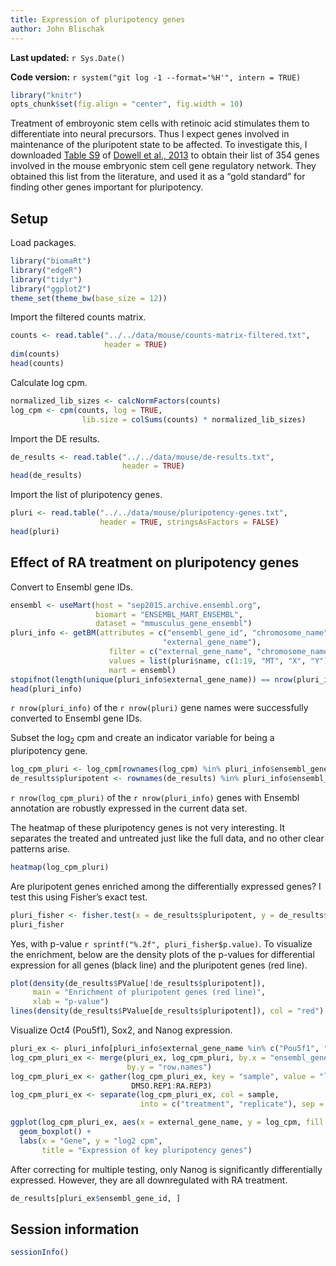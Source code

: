 ```yaml
---
title: Expression of pluripotency genes
author: John Blischak
---
```


**Last updated:** `r Sys.Date()`

**Code version:** `r system("git log -1 --format='%H'", intern = TRUE)`

```r
library("knitr")
opts_chunk$set(fig.align = "center", fig.width = 10)
```

Treatment of embroyonic stem cells with retinoic acid stimulates them to differentiate into neural precursors.
Thus I expect genes involved in maintenance of the pluripotent state to be affected.
To investigate this, I downloaded [Table S9][s9] of [Dowell et al., 2013][Dowell2013] to obtain their list of 354 genes involved in the mouse embryonic stem cell gene regulatory network.
They obtained this list from the literature, and used it as a "gold standard" for finding other genes important for pluripotency.

[s9]: http://journals.plos.org/plosone/article/asset?unique&id=info:doi/10.1371/journal.pone.0056810.s014
[Dowell2013]: http://journals.plos.org/plosone/article?id=10.1371/journal.pone.0056810

## Setup

Load packages.

```r
library("biomaRt")
library("edgeR")
library("tidyr")
library("ggplot2")
theme_set(theme_bw(base_size = 12))
```

Import the filtered counts matrix.

```r
counts <- read.table("../../data/mouse/counts-matrix-filtered.txt",
                     header = TRUE)
dim(counts)
head(counts)
```

Calculate log cpm.

```r
normalized_lib_sizes <- calcNormFactors(counts)
log_cpm <- cpm(counts, log = TRUE,
                lib.size = colSums(counts) * normalized_lib_sizes)
```

Import the DE results.

```r
de_results <- read.table("../../data/mouse/de-results.txt",
                         header = TRUE)
head(de_results)
```

Import the list of pluripotency genes.

```r
pluri <- read.table("../../data/mouse/pluripotency-genes.txt",
                    header = TRUE, stringsAsFactors = FALSE)
head(pluri)
```

## Effect of RA treatment on pluripotency genes

Convert to Ensembl gene IDs.

```r
ensembl <- useMart(host = "sep2015.archive.ensembl.org",
                   biomart = "ENSEMBL_MART_ENSEMBL",
                   dataset = "mmusculus_gene_ensembl")
pluri_info <- getBM(attributes = c("ensembl_gene_id", "chromosome_name",
                                  "external_gene_name"),
                      filter = c("external_gene_name", "chromosome_name"),
                      values = list(pluri$name, c(1:19, "MT", "X", "Y")),
                      mart = ensembl)
stopifnot(length(unique(pluri_info$external_gene_name)) == nrow(pluri_info))
head(pluri_info)
```

`r nrow(pluri_info)` of the `r nrow(pluri)` gene names were successfully converted to Ensembl gene IDs.

Subset the log~2~ cpm and create an indicator variable for being a pluripotency gene.

```r
log_cpm_pluri <- log_cpm[rownames(log_cpm) %in% pluri_info$ensembl_gene_id, ]
de_results$pluripotent <- rownames(de_results) %in% pluri_info$ensembl_gene_id
```

`r nrow(log_cpm_pluri)` of the `r nrow(pluri_info)` genes with Ensembl annotation are robustly expressed in the current data set.

The heatmap of these pluripotency genes is not very interesting.
It separates the treated and untreated just like the full data,
and no other clear patterns arise.

```r
heatmap(log_cpm_pluri)
```

Are pluripotent genes enriched among the differentially expressed genes?
I test this using Fisher's exact test.

```r
pluri_fisher <- fisher.test(x = de_results$pluripotent, y = de_results$de)
pluri_fisher
```

Yes, with p-value `r sprintf("%.2f", pluri_fisher$p.value)`.
To visualize the enrichment, below are the density plots of the p-values for differential expression for all genes (black line) and the pluripotent genes (red line).

```r
plot(density(de_results$PValue[!de_results$pluripotent]),
     main = "Enrichment of pluripotent genes (red line)",
     xlab = "p-value")
lines(density(de_results$PValue[de_results$pluripotent]), col = "red")
```

Visualize Oct4 (Pou5f1), Sox2, and Nanog expression.

```r
pluri_ex <- pluri_info[pluri_info$external_gene_name %in% c("Pou5f1", "Sox2", "Nanog"), ]
log_cpm_pluri_ex <- merge(pluri_ex, log_cpm_pluri, by.x = "ensembl_gene_id",
                          by.y = "row.names")
log_cpm_pluri_ex <- gather(log_cpm_pluri_ex, key = "sample", value = "log_cpm",
                           DMSO.REP1:RA.REP3)
log_cpm_pluri_ex <- separate(log_cpm_pluri_ex, col = sample,
                             into = c("treatment", "replicate"), sep = "\\.")
```

```r
ggplot(log_cpm_pluri_ex, aes(x = external_gene_name, y = log_cpm, fill = treatment)) +
  geom_boxplot() +
  labs(x = "Gene", y = "log2 cpm",
       title = "Expression of key pluripotency genes")
```

After correcting for multiple testing, only Nanog is significantly differentially expressed.
However, they are all downregulated with RA treatment.

```r
de_results[pluri_ex$ensembl_gene_id, ]
```

## Session information

```r
sessionInfo()
```
